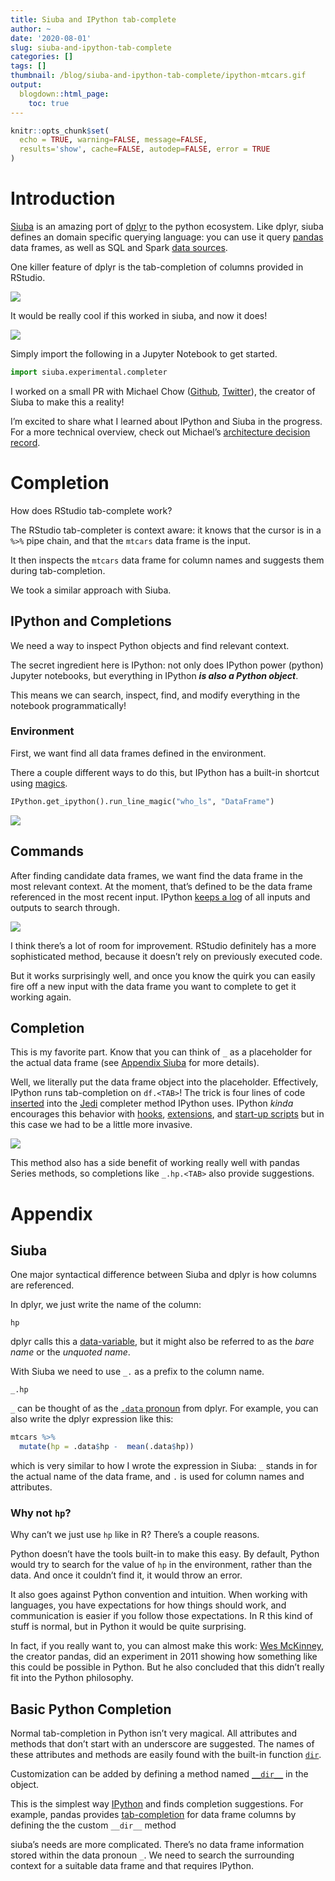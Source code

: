 ```yaml
---
title: Siuba and IPython tab-complete
author: ~
date: '2020-08-01'
slug: siuba-and-ipython-tab-complete
categories: []
tags: []
thumbnail: /blog/siuba-and-ipython-tab-complete/ipython-mtcars.gif
output:
  blogdown::html_page:
    toc: true
---
```


```r
knitr::opts_chunk$set(
  echo = TRUE, warning=FALSE, message=FALSE,
  results='show', cache=FALSE, autodep=FALSE, error = TRUE
)
```

# Introduction

[Siuba](https://github.com/machow/siuba)
is an amazing port of [dplyr](https://dplyr.tidyverse.org/) to the python ecosystem. 
Like dplyr, siuba defines an domain specific querying language: 
you can use it query [pandas](https://pandas.pydata.org/pandas-docs/stable/index.html)
data frames, as well as SQL and Spark 
[data sources](https://github.com/machow/siuba#using-with-a-sql-database).

One killer feature of dplyr is the tab-completion of columns provided in RStudio.

![](rstudio-mtcars.gif)

It would be really cool if this worked in siuba, and now it does!

![](ipython-mtcars.gif)

Simply import the following in a Jupyter Notebook to get started.

```python
import siuba.experimental.completer
```


I worked on a small PR with Michael Chow 
([Github](https://github.com/machow), [Twitter](https://twitter.com/chowthedog)),
the creator of Siuba to make this a reality!

I'm excited to share what I learned about IPython and Siuba in the progress.
For a more technical overview, check out Michael's 
[architecture decision record](https://github.com/machow/siuba/pull/258#issue-464841665).

# Completion

How does RStudio tab-complete work?

The RStudio tab-completer is context aware: 
it knows that the cursor is in a `%>%` pipe chain, and that the `mtcars`
data frame is the input. 

It then inspects the `mtcars` data frame for column names
and suggests them during tab-completion.

We took a similar approach with Siuba.

## IPython and Completions

We need a way to inspect Python objects and find relevant context.

The secret ingredient here is IPython: 
not only does IPython power (python) Jupyter notebooks,
but everything in IPython _**is also a Python object**_.

This means we can search, inspect, find, and modify everything in the
notebook programmatically!


### Environment

First, we want find all data frames defined in the environment.

There a couple different ways to do this, but IPython has a built-in
shortcut using 
[magics](https://ipython.readthedocs.io/en/stable/interactive/magics.html#magic-who_ls).

```python
IPython.get_ipython().run_line_magic("who_ls", "DataFrame")
```

![](carbon-env.svg)

## Commands

After finding candidate data frames, we want find the data frame
in the most relevant context. 
At the moment, that's defined to be the data frame
referenced in the most recent input. IPython [keeps a log](https://ipython.readthedocs.io/en/stable/api/generated/IPython.core.history.html#IPython.core.history.HistoryAccessor.get_tail)
of all inputs and outputs to search through.

![](carbon-code.svg)

I think there's a lot of room for improvement. RStudio definitely
has a more sophisticated method, because it doesn't rely on previously 
executed code. 

But it works surprisingly well,
and once you know the quirk you can easily fire off a new input with the
data frame you want to complete to get it working again.


## Completion

This is my favorite part. Know that you can think of `_` as a placeholder
for the actual data frame (see [Appendix Siuba](#siuba) for more details).

Well, we literally put the data frame object into the placeholder. 
Effectively, IPython runs tab-completion on `df.<TAB>`! 
The trick is four lines of code [inserted](https://github.com/tmastny/siuba/blob/7a234bc6d03b7ad3ba6054c8899fd27ccb7f05aa/siuba/experimental/completer.py#L32-L36)
into the [Jedi](https://jedi.readthedocs.io/en/latest/index.html)
completer method IPython uses. IPython *kinda* encourages this behavior
with [hooks](https://ipython.readthedocs.io/en/stable/api/generated/IPython.core.hooks.html?highlight=hooks),
[extensions](https://ipython.readthedocs.io/en/stable/config/extensions/index.html),
and [start-up scripts](https://ipython.readthedocs.io/en/stable/interactive/tutorial.html#startup-files)
but in this case we had to be a little more invasive. 

![](df-placeholder.svg)

This method also has a side benefit of working really well with pandas Series methods,
so completions like `_.hp.<TAB>` also provide suggestions.

# Appendix

## Siuba

One major syntactical difference between Siuba and dplyr is how
columns are referenced.

In dplyr, we just write the name of the column:
```
hp
```
dplyr calls this a [data-variable](https://dplyr.tidyverse.org/articles/programming.html#data--and-env-variables),
but it might also be referred to as
the _bare name_ or the _unquoted name_.

With Siuba we need to use `_.` as a prefix to the column name.
```
_.hp
```

`_` can be thought of as the [`.data` pronoun](https://dplyr.tidyverse.org/articles/programming.html#indirection)
from dplyr. For example, you can also write the dplyr expression like this:

```r
mtcars %>%
  mutate(hp = .data$hp -  mean(.data$hp))
```

which is very similar to how I wrote the expression in Siuba: 
`_` stands in for the actual name of the data frame, 
and `.` is used for column names and attributes.

### Why not `hp`?

Why can't we just use `hp` like in R? There's a couple reasons.

Python doesn't have the tools built-in to make this easy. 
By default, Python would try to search for the value of `hp` in the environment,
rather than the data. And once it couldn't find it, it would throw an
error.

It also goes against Python convention and intuition. 
When working with languages, you have expectations for how things should work,
and communication is easier if you follow those expectations.
In R this kind of stuff is normal, but in Python it would be quite surprising. 

In fact, if you really want to, you can almost make this work: 
[Wes McKinney](https://wesmckinney.com/blog/python-r-and-the-allure-of-magic/), 
the creator pandas, did an experiment in 2011 showing how something like this 
could be possible in Python. But he also concluded that this didn't really
fit into the Python philosophy.



## Basic Python Completion

Normal tab-completion in Python isn't very magical. 
All attributes and methods that don't start with an underscore are
suggested. The names of these attributes and methods are easily found
with the built-in function [`dir`](https://docs.python.org/3/library/functions.html#dir).

Customization can be added by defining a method named
[`__dir__`](https://docs.python.org/3/reference/datamodel.html#object.__dir__)
in the object. 

This is the simplest way [IPython](https://ipython.readthedocs.io/en/stable/config/integrating.html)
and finds completion suggestions. 
For example, pandas provides [tab-completion](https://github.com/pandas-dev/pandas/pull/5050/files#diff-9c718a39eb63c1bfac4fbeacf2906ffdR56-R60)
for data frame columns by defining the the custom `__dir__` method

siuba's needs are more complicated. There's no data frame information stored
within the data pronoun `_`. We need to search the surrounding context
for a suitable data frame and that requires IPython.



